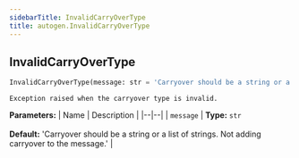 ```yaml
---
sidebarTitle: InvalidCarryOverType
title: autogen.InvalidCarryOverType
---
```

<h2 id="autogen.InvalidCarryOverType" class="doc doc-heading">
    <code class="doc-symbol doc-symbol-heading doc-symbol-class"></code>
    <span class="doc doc-object-name doc-class-name">InvalidCarryOverType</span>
</h2>

```python
InvalidCarryOverType(message: str = 'Carryover should be a string or a list of strings. Not adding carryover to the message.')
```

    Exception raised when the carryover type is invalid.

<b>Parameters:</b>
| Name | Description |
|--|--|
| `message` | **Type:** `str`<br/><br/>**Default:** 'Carryover should be a string or a list of strings. Not adding carryover to the message.' |